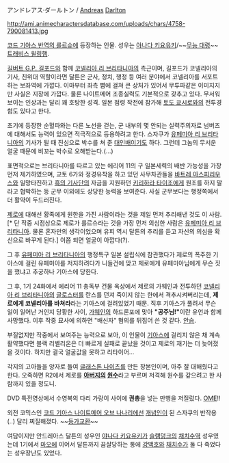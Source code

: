アンドレアス·ダールトン / [[안드레아스|Andreas]] [[달튼|Darlton]]

http://ami.animecharactersdatabase.com/uploads/chars/4758-790081413.jpg

[[코드 기아스 반역의 를르슈]]에 등장하는 인물. 성우는 [[야나다 키요유키]]/~~[[로이 머스탱|무능 대령]]~~[[트래비스 윌링햄]].

[[길버트 G.P. 길포드]]와 함께 [[코넬리아 리 브리타니아]]의 측근이며, 길포드가 코넬리아의 기사, 친위대 역할이라면 달튼은 군사, 정치, 행정 등 여러 분야에서 코넬리아를 서포트하는 보좌역에 가깝다. 이마부터 좌측 뺨에 걸쳐 큰 상처가 있어서 무투파같은 이미지지만 사실은 지장에 가깝다. 물론 나이트메어 조종실력도 기본적으로 갖추고 있다. 무서워보이는 인상과는 달리 꽤 호탕한 성격. 일본 점령 작전에 참가해 [[토도 쿄시로]]와의 전투경험도 있다고 한다.

초기에 등장한 순혈파와는 다른 노선을 걷는, 군 내부의 몇 안되는 실력주의자로 넘버즈에 대해서도 능력이 있으면 적극적으로 등용하려고 한다. 스자쿠가 [[유페미아 리 브리타니아]]의 기사가 될 때 진심으로 박수를 쳐 준 [[대인배]]이기도 하다. 그런데 그놈의 무서운 얼굴 때문에 비꼬는 박수로 오해받는다.(...)

표면적으로는 브리타니아를 따르고 있는 에리어 11의 구 일본세력의 배반 가능성을 가장 먼저 제기하였으며, 교토 6가와 정경유착을 하고 있던 사무차관들을 [[바트레 아스피리우스]]와 일망타진하고 [[흑의 기사단]]의 자금을 지원하던 [[키리하라 타이조]]에게 원조를 하지 말라고 협박하는 등 군무 이외에도 상당한 능력을 보여준다. 사실 군무보다는 행정쪽에서 더 활약이 두드러진다.

[[제로(코드기아스)|제로]]에 대해선 황족에게 원한을 가진 사람이라는 것을 제일 먼저 추리해낸 것도 이 사람.[* 단 작중 시점상으로 제로가 를르슈라는 것을 가장 먼저 의심한 사람은 [[유페미아 리 브리타니아]]. 물론 혼자만의 생각이었으며 유피 역시 달튼의 추리를 듣고 자신의 의심을 확신으로 바꾸게 된다.] 이쯤 되면 얼굴이 아깝다(?).

그 후 [[유페미아 리 브리타니아]]의 행정특구 일본 설립식에 참관했다가 제로의 폭주한 기아스에 걸린 유페미아를 저지하려다가 니들건에 맞고 제로에게 유페미아님에게 무슨 짓을 했냐고 추궁하나 기아스에 당한다.

그 후, 1기 24화에서 에리어 11 총독부 건물 옥상에서 제로의 가웨인과 전투하던 [[코넬리아 리 브리타니아]]의 [[글로스터#s-2|글로스터]]를 란스를 던져 죽이지 않는 한에서 격추시켜버리는데, '''제로에게 코넬리아를 바쳐라'''라는 기아스에 걸려있었기 때문. 직후 기아스가 풀려서 무슨 일이 일어난 거인지 당황한 사이, [[가웨인(코드 기아스)|가웨인]]의 하드론포에 맞아 '''"공주님!"'''이란 유언과 함께 사망했다. 이후 작중 묘사에 의하면 "배신자" 혐의를 뒤집어 쓴 것 같다. [[안습]].

부질없지만 작중에서 보여주는 능력으로 보아, 이 인물이 [[기아스(코드 기아스)|기아스]]에 걸리지 않은 채 계속 활약했다면 블랙 리벨리온은 더 빠르게 실패로 끝났을 것이고 제로의 재기는 더 늦어졌을 것이다. 하지만 결국 얼굴값을 못하고 리타이어...

각지의 고아들을 양자로 들여 [[글래스톤 나이츠]]를 만든 장본인이며, 아주 잘 대해줬다고 한다. 오죽하면 R2에서 제로를 '''[[아버지]]의 [[원수]]'''라고 부르며 저격해 원수를 갚으려고 한 사람까지 있을 정도니.

DVD 특전영상에서 수영복의 다리 가랑이 사이에 '''권총'''을 넣는 만행을 저질렀다. [[OME]]!! 

외전 코믹스인 [[코드 기아스 나이트메어 오브 나나리]]에선 [[개념]]인이 된 스자쿠의 반작용(..) 달리 찌질해졌다. ~~[[등가교환]]~~

여담이지만 안드레아스 달튼의 성우인 [[야나다 키요유키]]가 [[슬램덩크]]의 [[채치수]]역 성우였는데 1기에서 [[마오(코드 기아스)|마오]]에 이어서 달튼까지 끔살당하는 통에 [[강백호]]와 [[채치수]]가 둘 다 죽었다는 성우장난도 있었다. 
